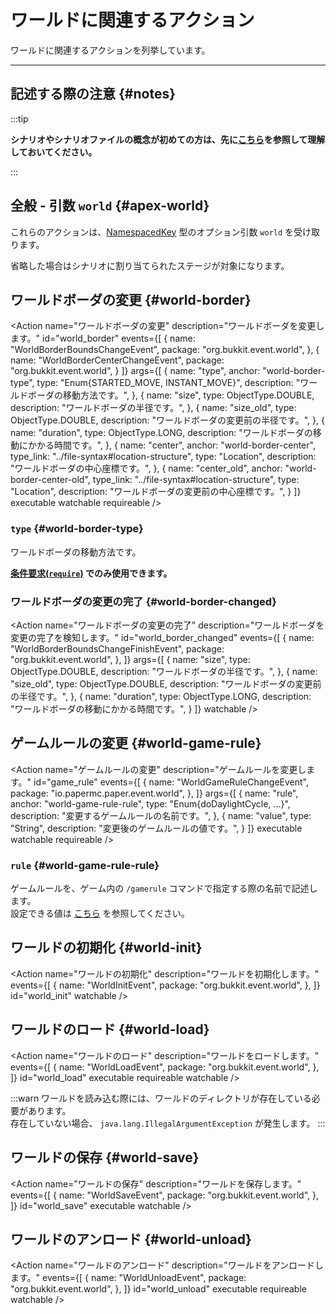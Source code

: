 

# ワールドに関連するアクション

ワールドに関連するアクションを列挙しています。

---

## 記述する際の注意 {#notes}

:::tip

**シナリオやシナリオファイルの概念が初めての方は、先に[こちら](..)を参照して理解しておいてください。**

:::

<BelowDocument docId="use/scenario/file-syntax"
               label="シナリオファイルを記述する際の注意"
               anchor="notes"
/>

## 全般 - 引数 `world` {#apex-world}

これらのアクションは、[NamespacedKey](#namespaced-key-structure) 型のオプション引数 `world` を受け取ります。

省略した場合はシナリオに割り当てられたステージが対象になります。

## ワールドボーダの変更 {#world-border}

<Action name="ワールドボーダの変更"
        description="ワールドボーダを変更します。"
        id="world_border"
        events={[
          {
            name: "WorldBorderBoundsChangeEvent",
            package: "org.bukkit.event.world",
          },
          {
            name: "WorldBorderCenterChangeEvent",
            package: "org.bukkit.event.world",
          }
        ]}
        args={[
          {
            name: "type",
            anchor: "world-border-type",
            type: "Enum{STARTED_MOVE, INSTANT_MOVE}",
            description: "ワールドボーダの移動方法です。",
          },
          {
            name: "size",
            type: ObjectType.DOUBLE,
            description: "ワールドボーダの半径です。",
          },
          {
            name: "size_old",
            type: ObjectType.DOUBLE,
            description: "ワールドボーダの変更前の半径です。",
          },
          {
            name: "duration",
            type: ObjectType.LONG,
            description: "ワールドボーダの移動にかかる時間です。",
          },
          {
            name: "center",
            anchor: "world-border-center",
            type_link: "../file-syntax#location-structure",
            type: "Location",
            description: "ワールドボーダの中心座標です。",
          },
          {
            name: "center_old",
            anchor: "world-border-center-old",
            type_link: "../file-syntax#location-structure",
            type: "Location",
            description: "ワールドボーダの変更前の中心座標です。",
          }
        ]}
        executable watchable requireable
/>

### `type` {#world-border-type}

ワールドボーダの移動方法です。

**[条件要求(`require`)](../elements#scenario-type-condition-require) でのみ使用できます。**

### ワールドボーダの変更の完了 {#world-border-changed}

<Action name="ワールドボーダの変更の完了"
        description="ワールドボーダを変更の完了を検知します。"
        id="world_border_changed"
        events={[
          {
            name: "WorldBorderBoundsChangeFinishEvent",
            package: "org.bukkit.event.world",
          },
        ]}
        args={[
          {
            name: "size",
            type: ObjectType.DOUBLE,
            description: "ワールドボーダの半径です。",
          },
          {
            name: "size_old",
            type: ObjectType.DOUBLE,
            description: "ワールドボーダの変更前の半径です。",
          },
          {
            name: "duration",
            type: ObjectType.LONG,
            description: "ワールドボーダの移動にかかる時間です。",
          }
        ]}
        watchable
/>

## ゲームルールの変更 {#world-game-rule}

<Action name="ゲームルールの変更"
        description="ゲームルールを変更します。"
        id="game_rule"
        events={[
          {
            name: "WorldGameRuleChangeEvent",
            package: "io.papermc.paper.event.world",
          },
        ]}
        args={[
          {
            name: "rule",
            anchor: "world-game-rule-rule",
            type: "Enum{doDaylightCycle, ...}",
            description: "変更するゲームルールの名前です。",
          },
          {
            name: "value",
            type: "String",
            description: "変更後のゲームルールの値です。",
          }
        ]}
        executable watchable requireable
/>

### `rule` {#world-game-rule-rule}

ゲームルールを、ゲーム内の `/gamerule` コマンドで指定する際の名前で記述します。  
設定できる値は [こちら](https://minecraft.gamepedia.com/Commands/game_rule) を参照してください。

## ワールドの初期化 {#world-init}

<Action name="ワールドの初期化"
        description="ワールドを初期化します。"
        events={[
          {
            name: "WorldInitEvent",
            package: "org.bukkit.event.world",
          },
        ]}
        id="world_init"
        watchable
/>

## ワールドのロード {#world-load}

<Action name="ワールドのロード"
        description="ワールドをロードします。"
        events={[
          {
            name: "WorldLoadEvent",
            package: "org.bukkit.event.world",
          },
        ]}
        id="world_load"
        executable requireable watchable
/>

:::warn
ワールドを読み込む際には、ワールドのディレクトリが存在している必要があります。  
存在していない場合、 `java.lang.IllegalArgumentException` が発生します。
:::

## ワールドの保存 {#world-save}

<Action name="ワールドの保存"
        description="ワールドを保存します。"
        events={[
          {
            name: "WorldSaveEvent",
            package: "org.bukkit.event.world",
          },
        ]}
        id="world_save"
        executable watchable
/>

## ワールドのアンロード {#world-unload}

<Action name="ワールドのアンロード"
        description="ワールドをアンロードします。"
        events={[
          {
            name: "WorldUnloadEvent",
            package: "org.bukkit.event.world",
          },
        ]}
        id="world_unload"
        executable requireable watchable
/>

